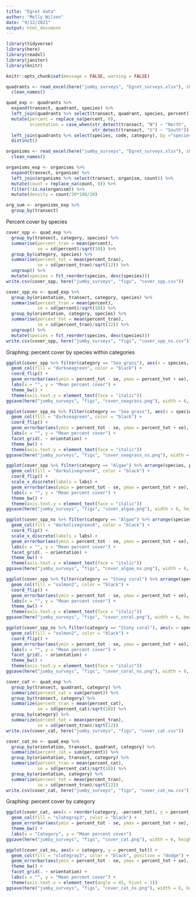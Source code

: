 ```yaml
---
title: "Egret data"
author: "Molly Wilson"
date: "9/12/2021"
output: html_document
---
```



```r
library(tidyverse)
library(here) 
library(readxl)
library(janitor)
library(knitr)

knitr::opts_chunk$set(message = FALSE, warning = FALSE)
```

```r
quadrants <- read_excel(here("jumby_surveys", "Egret_surveys.xlsx"), sheet = "quadrants") %>%  
  clean_names()

quad_exp <- quadrants %>%
  expand(transect, quadrant, species) %>%
  left_join(quadrants %>% select(transect, quadrant, species, percent)) %>%
  mutate(percent = replace_na(percent, 0),
         orientation = case_when(str_detect(transect, "N") ~ "North",
                                 str_detect(transect, "S") ~ "South")) %>%
  left_join(quadrants %>% select(species, code, category), by ="species") %>%
  distinct()

organisms <- read_excel(here("jumby_surveys", "Egret_surveys.xlsx"), sheet = "organisms") %>%  
  clean_names()

organisms_exp <- organisms %>%
  expand(transect, organism) %>%
  left_join(organisms %>% select(transect, organism, count)) %>%
  mutate(count = replace_na(count, 0)) %>%
  filter(!is.na(organism)) %>%
  mutate(density = count/30*100/30)

org_sum <- organisms_exp %>%
  group_by(transect) 
```

Percent cover by species
```r
cover_spp <- quad_exp %>%
  group_by(transect, category, species) %>%
  summarise(percent_tran = mean(percent),
            se = sd(percent)/sqrt(10)) %>%
  group_by(category, species) %>%
  summarise(percent_tot = mean(percent_tran),
            se = sd(percent_tran)/sqrt(12)) %>%
  ungroup() %>%
  mutate(species = fct_reorder(species, desc(species)))
write.csv(cover_spp, here("jumby_surveys", "figs", "cover_spp.csv"))

cover_spp_ns <- quad_exp %>%
  group_by(orientation, transect, category, species) %>%
  summarise(percent_tran = mean(percent),
            se = sd(percent)/sqrt(10)) %>%
  group_by(orientation, category, species) %>%
  summarise(percent_tot = mean(percent_tran),
            se = sd(percent_tran)/sqrt(12)) %>%
  ungroup() %>%
  mutate(species = fct_reorder(species, desc(species)))
write.csv(cover_spp, here("jumby_surveys", "figs", "cover_spp_ns.csv"))
```

Graphing: percent cover by species within categories
```r
ggplot(cover_spp %>% filter(category == "Sea grass"), aes(x = species, y = percent_tot, group = category)) +
  geom_col(fill = "darkseagreen", color = "black") +
  coord_flip() +
  geom_errorbar(aes(ymin = percent_tot - se, ymax = percent_tot + se), width = .2) +
  labs(x = "", y = "Mean percent cover") +
  theme_bw() +
  theme(axis.text.y = element_text(face = "italic"))
ggsave(here("jumby_surveys", "figs", "cover_seagrass.png"), width = 6, height = 2)

ggplot(cover_spp_ns %>% filter(category == "Sea grass"), aes(x = species, y = percent_tot, group = category)) +
  geom_col(fill = "darkseagreen", color = "black") +
  coord_flip() +
  geom_errorbar(aes(ymin = percent_tot - se, ymax = percent_tot + se), width = .2) +
  labs(x = "", y = "Mean percent cover") +
  facet_grid(. ~ orientation) +
  theme_bw() +
  theme(axis.text.y = element_text(face = "italic"))
ggsave(here("jumby_surveys", "figs", "cover_seagrass_ns.png"), width = 6, height = 2)

ggplot(cover_spp %>% filter(category == "Algae") %>% arrange(species, percent_tot), aes(x = species, y = percent_tot, group = category)) +
  geom_col(fill = "darkolivegreen4", color = "black") +
  coord_flip() +
  scale_x_discrete(labels = labs) +
  geom_errorbar(aes(ymin = percent_tot - se, ymax = percent_tot + se), width = .2) +
  labs(x = "", y = "Mean percent cover") +
  theme_bw() +
  theme(axis.text.y = element_text(face = "italic"))
ggsave(here("jumby_surveys", "figs", "cover_algae.png"), width = 6, height = 4)

ggplot(cover_spp_ns %>% filter(category == "Algae") %>% arrange(species), aes(x = species, y = percent_tot)) +
  geom_col(fill = "darkolivegreen4", color = "black") +
  coord_flip() +
  scale_x_discrete(labels = labs) +
  geom_errorbar(aes(ymin = percent_tot - se, ymax = percent_tot + se), width = .2) +
  labs(x = "", y = "Mean percent cover") +
  facet_grid(. ~ orientation) +
  theme_bw() +
  theme(axis.text.y = element_text(face = "italic"))
ggsave(here("jumby_surveys", "figs", "cover_algae_ns.png"), width = 6, height = 4)

ggplot(cover_spp %>% filter(category == "Stony coral") %>% arrange(species, percent_tot), aes(x = species, y = percent_tot, group = category)) +
  geom_col(fill = "salmon2", color = "black") +
  coord_flip() +
  geom_errorbar(aes(ymin = percent_tot - se, ymax = percent_tot + se), width = .2) +
  labs(x = "", y = "Mean percent cover") +
  theme_bw() +
  theme(axis.text.y = element_text(face = "italic"))
ggsave(here("jumby_surveys", "figs", "cover_coral.png"), width = 6, height = 2)

ggplot(cover_spp_ns %>% filter(category == "Stony coral"), aes(x = species, y = percent_tot)) +
  geom_col(fill = "salmon2", color = "black") +
  coord_flip() +
  geom_errorbar(aes(ymin = percent_tot - se, ymax = percent_tot + se), width = .2) +
  labs(x = "", y = "Mean percent cover") +
  facet_grid(. ~ orientation) +
  theme_bw() +
  theme(axis.text.y = element_text(face = "italic"))
ggsave(here("jumby_surveys", "figs", "cover_coral_ns.png"), width = 6, height = 2)
```

```r
cover_cat <- quad_exp %>%
  group_by(transect, quadrant, category) %>%
  summarize(percent_cat = sum(percent)) %>%
  group_by(transect, category) %>%
  summarize(percent_tran = mean(percent_cat),
            se = sd(percent_cat)/sqrt(10)) %>%
  group_by(category) %>%
  summarize(percent_tot = mean(percent_tran),
            se = sd(percent_tran)/sqrt(12))
write.csv(cover_cat, here("jumby_surveys", "figs", "cover_cat.csv"))

cover_cat_ns <- quad_exp %>%
  group_by(orientation, transect, quadrant, category) %>%
  summarize(percent_cat = sum(percent)) %>%
  group_by(orientation, transect, category) %>%
  summarize(percent_tran = mean(percent_cat),
            se = sd(percent_cat)/sqrt(10)) %>%
  group_by(orientation, category) %>%
  summarize(percent_tot = mean(percent_tran),
            se = sd(percent_tran)/sqrt(12))
write.csv(cover_cat, here("jumby_surveys", "figs", "cover_cat_nw.csv"))
```

Graphing: percent cover by category
```r
ggplot(cover_cat, aes(x = reorder(category, -percent_tot), y = percent_tot)) +
  geom_col(fill = "slategray3", color = "black") +
  geom_errorbar(aes(ymin = percent_tot - se, ymax = percent_tot + se), width = .2) +
  theme_bw() +
  labs(x = "Category", y = "Mean percent cover")
ggsave(here("jumby_surveys", "figs", "cover_cat.png"), width = 6, height = 3)

ggplot(cover_cat_ns, aes(x = category, y = percent_tot)) +
  geom_col(fill = "slategray3", color = "black", position = "dodge") +
  geom_errorbar(aes(ymin = percent_tot - se, ymax = percent_tot + se), width = .2) +
  theme_bw() +
  facet_grid(. ~ orientation) +
  labs(x = "", y = "Mean percent cover") +
  theme(axis.text.x = element_text(angle = 45, hjust = 1))
ggsave(here("jumby_surveys", "figs", "cover_cat_ns.png"), width = 6, height = 3)
```




